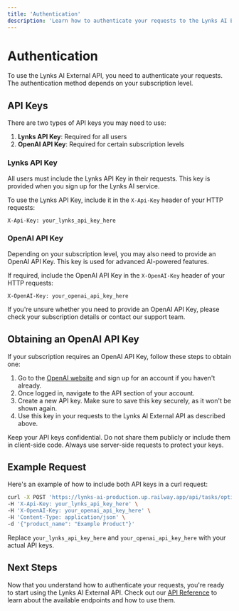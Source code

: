 ```yaml
---
title: 'Authentication'
description: 'Learn how to authenticate your requests to the Lynks AI External API'
---
```


# Authentication

To use the Lynks AI External API, you need to authenticate your requests. The authentication method depends on your subscription level.

## API Keys

There are two types of API keys you may need to use:

1. **Lynks API Key**: Required for all users
2. **OpenAI API Key**: Required for certain subscription levels

### Lynks API Key

All users must include the Lynks API Key in their requests. This key is provided when you sign up for the Lynks AI service.

To use the Lynks API Key, include it in the `X-Api-Key` header of your HTTP requests:


```http
X-Api-Key: your_lynks_api_key_here
```

### OpenAI API Key

Depending on your subscription level, you may also need to provide an OpenAI API Key. This key is used for advanced AI-powered features.

If required, include the OpenAI API Key in the `X-OpenAI-Key` header of your HTTP requests:


```http
X-OpenAI-Key: your_openai_api_key_here
```


<Note>
  If you're unsure whether you need to provide an OpenAI API Key, please check your subscription details or contact our support team.
</Note>

## Obtaining an OpenAI API Key

If your subscription requires an OpenAI API Key, follow these steps to obtain one:

1. Go to the [OpenAI website](https://openai.com/) and sign up for an account if you haven't already.
2. Once logged in, navigate to the API section of your account.
3. Create a new API key. Make sure to save this key securely, as it won't be shown again.
4. Use this key in your requests to the Lynks AI External API as described above.

<Warning>
  Keep your API keys confidential. Do not share them publicly or include them in client-side code. Always use server-side requests to protect your keys.
</Warning>

## Example Request

Here's an example of how to include both API keys in a curl request:


```bash
curl -X POST 'https://lynks-ai-production.up.railway.app/api/tasks/optimization/name' \
-H 'X-Api-Key: your_lynks_api_key_here' \
-H 'X-OpenAI-Key: your_openai_api_key_here' \
-H 'Content-Type: application/json' \
-d '{"product_name": "Example Product"}'
```


Replace `your_lynks_api_key_here` and `your_openai_api_key_here` with your actual API keys.

## Next Steps

Now that you understand how to authenticate your requests, you're ready to start using the Lynks AI External API. Check out our [API Reference](/api-reference/introduction) to learn about the available endpoints and how to use them.

